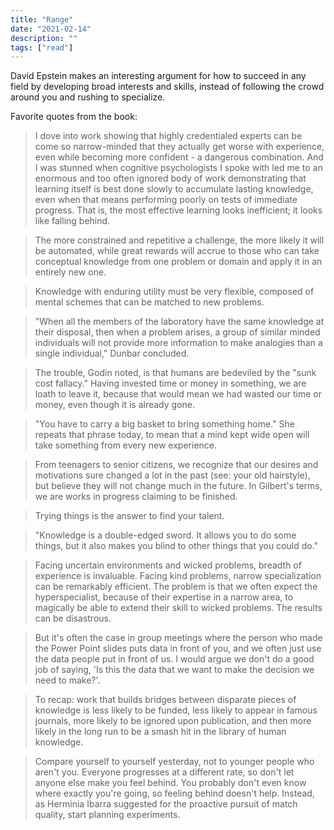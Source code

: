 ```yaml
---
title: "Range"
date: "2021-02-14"
description: ""
tags: ["read"]
---
```


David Epstein makes an interesting argument for how to succeed in any field by developing broad interests and skills, instead of following the crowd around you and rushing to specialize.

Favorite quotes from the book:

> I dove into work showing that highly credentialed experts can be come so narrow-minded that they actually get worse with experience, even while becoming more confident - a dangerous combination. And I was stunned when cognitive psychologists I spoke with led me to an enormous and too often ignored body of work demonstrating that learning itself is best done slowly to accumulate lasting knowledge, even when that means performing poorly on tests of immediate progress. That is, the most effective learning looks inefficient; it looks like falling behind.

> The more constrained and repetitive a challenge, the more likely it will be automated, while great rewards will accrue to those who can take conceptual knowledge from one problem or domain and apply it in an entirely new one.

> Knowledge with enduring utility must be very flexible, composed of mental schemes that can be matched to new problems.

> "When all the members of the laboratory have the same knowledge at their disposal, then when a problem arises, a group of similar minded individuals will not provide more information to make analogies than a single individual," Dunbar concluded.

> The trouble, Godin noted, is that humans are bedeviled by the "sunk cost fallacy." Having invested time or money in something, we are loath to leave it, because that would mean we had wasted our time or money, even though it is already gone.

> "You have to carry a big basket to bring something home." She repeats that phrase today, to mean that a mind kept wide open will take something from every new experience.

> From teenagers to senior citizens, we recognize that our desires and motivations sure changed a lot in the past (see: your old hairstyle), but believe they will not change much in the future. In Gilbert's terms, we are works in progress claiming to be finished.

> Trying things is the answer to find your talent.

> "Knowledge is a double-edged sword. It allows you to do some things, but it also makes you blind to other things that you could do."

> Facing uncertain environments and wicked problems, breadth of experience is invaluable. Facing kind problems, narrow specialization can be remarkably efficient. The problem is that we often expect the hyperspecialist, because of their expertise in a narrow area, to magically be able to extend their skill to wicked problems. The results can be disastrous.

> But it's often the case in group meetings where the person who made the Power Point slides puts data in front of you, and we often just use the data people put in front of us. I would argue we don't do a good job of saying, 'Is this the data that we want to make the decision we need to make?'.

> To recap: work that builds bridges between disparate pieces of knowledge is less likely to be funded, less likely to appear in famous journals, more likely to be ignored upon publication, and then more likely in the long run to be a smash hit in the library of human knowledge.

> Compare yourself to yourself yesterday, not to younger people who aren't you. Everyone progresses at a different rate, so don't let anyone else make you feel behind. You probably don't even know where exactly you're going, so feeling behind doesn't help. Instead, as Herminia Ibarra suggested for the proactive pursuit of match quality, start planning experiments.
